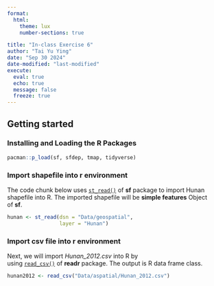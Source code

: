 ```yaml
---
format: 
  html:
    theme: lux
    number-sections: true

title: "In-class Exercise 6"
author: "Tai Yu Ying"
date: "Sep 30 2024"
date-modified: "last-modified"
execute: 
  eval: true
  echo: true
  message: false
  freeze: true
---
```


## Getting started

### Installing and Loading the R Packages

```r
pacman::p_load(sf, sfdep, tmap, tidyverse)
```

### Import shapefile into r environment

The code chunk below uses [`st_read()`](https://r-spatial.github.io/sf/reference/st_read.html) of **sf** package to import Hunan shapefile into R. The imported shapefile will be **simple features** Object of **sf**.

```r
hunan <- st_read(dsn = "Data/geospatial", 
                 layer = "Hunan")
```

### Import csv file into r environment

Next, we will import *Hunan_2012.csv* into R by using [`read_csv()`](https://readr.tidyverse.org/reference/read_delim.html) of **readr** package. The output is R data frame class.

```r
hunan2012 <- read_csv("Data/aspatial/Hunan_2012.csv")
```
